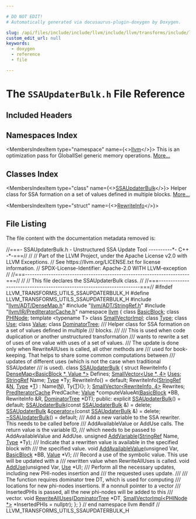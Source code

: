 ```yaml
---

# DO NOT EDIT!
# Automatically generated via docusaurus-plugin-doxygen by Doxygen.

slug: /api/files/include/include/llvm/include/llvm/transforms/include/llvm/transforms/utils/ssaupdaterbulk-h
custom_edit_url: null
keywords:
  - doxygen
  - reference
  - file

---
```





# The `SSAUpdaterBulk.h` File Reference

<DoxygenPage pluginConfig={pluginConfig}>



## Included Headers

<IncludesList>
<IncludesListItem
  filePath="llvm/ADT/DenseMap.h"
  permalink="/docs/api/files/include/include/llvm/include/llvm/adt/densemap-h"
  isLocal="true" />
<IncludesListItem
  filePath="llvm/ADT/StringRef.h"
  permalink="/docs/api/files/include/include/llvm/include/llvm/adt/stringref-h"
  isLocal="true" />
<IncludesListItem
  filePath="llvm/IR/PredIteratorCache.h"
  permalink="/docs/api/files/include/include/llvm/include/llvm/ir/prediteratorcache-h"
  isLocal="true" />
</IncludesList>

## Namespaces Index

<MembersIndex>

<MembersIndexItem
  type="namespace"
  name={<><a href="/docs/api/namespaces/llvm">llvm</a></>}>
This is an optimization pass for GlobalISel generic memory operations. <a href="/docs/api/namespaces/llvm/#details">More...</a>
</MembersIndexItem>

</MembersIndex>

## Classes Index

<MembersIndex>

<MembersIndexItem
  type="class"
  name={<><a href="/docs/api/classes/llvm/ssaupdaterbulk">SSAUpdaterBulk</a></>}>
Helper class for SSA formation on a set of values defined in multiple blocks. <a href="/docs/api/classes/llvm/ssaupdaterbulk/#details">More...</a>
</MembersIndexItem>

<MembersIndexItem
  type="struct"
  name={<><a href="/docs/api/structs/llvm/ssaupdaterbulk/rewriteinfo">RewriteInfo</a></>}>
</MembersIndexItem>

</MembersIndex>


## File Listing

The file content with the documentation metadata removed is:

<ProgramListing>

<Link id="l00001" /><CodeLine lineNumber="1"><Highlight kind="comment">//===- SSAUpdaterBulk.h - Unstructured SSA Update Tool ----------&#42;- C++ -&#42;-===//</Highlight><Highlight kind="normal"></Highlight></CodeLine>
<Link id="l00002" /><CodeLine lineNumber="2"><Highlight kind="normal"></Highlight><Highlight kind="comment">//</Highlight><Highlight kind="normal"></Highlight></CodeLine>
<Link id="l00003" /><CodeLine lineNumber="3"><Highlight kind="normal"></Highlight><Highlight kind="comment">// Part of the LLVM Project, under the Apache License v2.0 with LLVM Exceptions.</Highlight><Highlight kind="normal"></Highlight></CodeLine>
<Link id="l00004" /><CodeLine lineNumber="4"><Highlight kind="normal"></Highlight><Highlight kind="comment">// See https://llvm.org/LICENSE.txt for license information.</Highlight><Highlight kind="normal"></Highlight></CodeLine>
<Link id="l00005" /><CodeLine lineNumber="5"><Highlight kind="normal"></Highlight><Highlight kind="comment">// SPDX-License-Identifier: Apache-2.0 WITH LLVM-exception</Highlight><Highlight kind="normal"></Highlight></CodeLine>
<Link id="l00006" /><CodeLine lineNumber="6"><Highlight kind="normal"></Highlight><Highlight kind="comment">//</Highlight><Highlight kind="normal"></Highlight></CodeLine>
<Link id="l00007" /><CodeLine lineNumber="7"><Highlight kind="normal"></Highlight><Highlight kind="comment">//===----------------------------------------------------------------------===//</Highlight><Highlight kind="normal"></Highlight></CodeLine>
<Link id="l00008" /><CodeLine lineNumber="8"><Highlight kind="normal"></Highlight><Highlight kind="comment">//</Highlight><Highlight kind="normal"></Highlight></CodeLine>
<Link id="l00009" /><CodeLine lineNumber="9"><Highlight kind="normal"></Highlight><Highlight kind="comment">// This file declares the SSAUpdaterBulk class.</Highlight><Highlight kind="normal"></Highlight></CodeLine>
<Link id="l00010" /><CodeLine lineNumber="10"><Highlight kind="normal"></Highlight><Highlight kind="comment">//</Highlight><Highlight kind="normal"></Highlight></CodeLine>
<Link id="l00011" /><CodeLine lineNumber="11"><Highlight kind="normal"></Highlight><Highlight kind="comment">//===----------------------------------------------------------------------===//</Highlight><Highlight kind="normal"></Highlight></CodeLine>
<Link id="l00012" /><CodeLine lineNumber="12"><Highlight kind="normal"></Highlight></CodeLine>
<Link id="l00013" /><CodeLine lineNumber="13"><Highlight kind="normal"></Highlight><Highlight kind="preprocessor">#ifndef LLVM&#95;TRANSFORMS&#95;UTILS&#95;SSAUPDATERBULK&#95;H</Highlight><Highlight kind="normal"></Highlight></CodeLine>
<Link id="l00014" /><CodeLine lineNumber="14"><Highlight kind="normal"></Highlight><Highlight kind="preprocessor">#define LLVM&#95;TRANSFORMS&#95;UTILS&#95;SSAUPDATERBULK&#95;H</Highlight><Highlight kind="normal"></Highlight></CodeLine>
<Link id="l00015" /><CodeLine lineNumber="15"><Highlight kind="normal"></Highlight></CodeLine>
<Link id="l00016" /><CodeLine lineNumber="16"><Highlight kind="normal"></Highlight><Highlight kind="preprocessor">#include &quot;<a href="/docs/api/files/include/include/llvm/include/llvm/adt/densemap-h">llvm/ADT/DenseMap.h</a>&quot;</Highlight><Highlight kind="normal"></Highlight></CodeLine>
<Link id="l00017" /><CodeLine lineNumber="17"><Highlight kind="normal"></Highlight><Highlight kind="preprocessor">#include &quot;<a href="/docs/api/files/include/include/llvm/include/llvm/adt/stringref-h">llvm/ADT/StringRef.h</a>&quot;</Highlight><Highlight kind="normal"></Highlight></CodeLine>
<Link id="l00018" /><CodeLine lineNumber="18"><Highlight kind="normal"></Highlight><Highlight kind="preprocessor">#include &quot;<a href="/docs/api/files/include/include/llvm/include/llvm/ir/prediteratorcache-h">llvm/IR/PredIteratorCache.h</a>&quot;</Highlight><Highlight kind="normal"></Highlight></CodeLine>
<Link id="l00019" /><CodeLine lineNumber="19"><Highlight kind="normal"></Highlight></CodeLine>
<Link id="l00020" /><CodeLine lineNumber="20"><Highlight kind="normal"></Highlight><Highlight kind="keyword">namespace </Highlight><Highlight kind="normal"><a href="/docs/api/namespaces/llvm">llvm</a> &#123;</Highlight></CodeLine>
<Link id="l00021" /><CodeLine lineNumber="21"><Highlight kind="normal"></Highlight></CodeLine>
<Link id="l00022" /><CodeLine lineNumber="22"><Highlight kind="normal"></Highlight><Highlight kind="keyword">class </Highlight><Highlight kind="normal"><a href="/docs/api/classes/llvm/basicblock">BasicBlock</a>;</Highlight></CodeLine>
<Link id="l00023" /><CodeLine lineNumber="23"><Highlight kind="normal"></Highlight><Highlight kind="keyword">class </Highlight><Highlight kind="normal"><a href="/docs/api/classes/llvm/phinode">PHINode</a>;</Highlight></CodeLine>
<Link id="l00024" /><CodeLine lineNumber="24"><Highlight kind="normal"></Highlight><Highlight kind="keyword">template</Highlight><Highlight kind="normal"> &lt;</Highlight><Highlight kind="keyword">typename</Highlight><Highlight kind="normal"> T&gt; </Highlight><Highlight kind="keyword">class </Highlight><Highlight kind="normal"><a href="/docs/api/classes/llvm/smallvectorimpl">SmallVectorImpl</a>;</Highlight></CodeLine>
<Link id="l00025" /><CodeLine lineNumber="25"><Highlight kind="normal"></Highlight><Highlight kind="keyword">class </Highlight><Highlight kind="normal"><a href="/docs/api/classes/llvm/type">Type</a>;</Highlight></CodeLine>
<Link id="l00026" /><CodeLine lineNumber="26"><Highlight kind="normal"></Highlight><Highlight kind="keyword">class </Highlight><Highlight kind="normal"><a href="/docs/api/classes/llvm/use">Use</a>;</Highlight></CodeLine>
<Link id="l00027" /><CodeLine lineNumber="27"><Highlight kind="normal"></Highlight><Highlight kind="keyword">class </Highlight><Highlight kind="normal"><a href="/docs/api/classes/llvm/value">Value</a>;</Highlight></CodeLine>
<Link id="l00028" /><CodeLine lineNumber="28"><Highlight kind="normal"></Highlight><Highlight kind="keyword">class </Highlight><Highlight kind="normal"><a href="/docs/api/classes/llvm/dominatortree">DominatorTree</a>;</Highlight></CodeLine>
<Link id="l00029" /><CodeLine lineNumber="29"><Highlight kind="normal"></Highlight><Highlight kind="comment"></Highlight></CodeLine>
<Link id="l00030" /><CodeLine lineNumber="30"><Highlight kind="comment">/// Helper class for SSA formation on a set of values defined in multiple</Highlight></CodeLine>
<Link id="l00031" /><CodeLine lineNumber="31"><Highlight kind="comment">/// blocks.</Highlight></CodeLine>
<Link id="l00032" /><CodeLine lineNumber="32"><Highlight kind="comment">///</Highlight></CodeLine>
<Link id="l00033" /><CodeLine lineNumber="33"><Highlight kind="comment">/// This is used when code duplication or another unstructured transformation</Highlight></CodeLine>
<Link id="l00034" /><CodeLine lineNumber="34"><Highlight kind="comment">/// wants to rewrite a set of uses of one value with uses of a set of values.</Highlight></CodeLine>
<Link id="l00035" /><CodeLine lineNumber="35"><Highlight kind="comment">/// The update is done only when RewriteAllUses is called, all other methods are</Highlight></CodeLine>
<Link id="l00036" /><CodeLine lineNumber="36"><Highlight kind="comment">/// used for book-keeping. That helps to share some common computations between</Highlight></CodeLine>
<Link id="l00037" /><CodeLine lineNumber="37"><Highlight kind="comment">/// updates of different uses (which is not the case when traditional SSAUpdater</Highlight></CodeLine>
<Link id="l00038" /><CodeLine lineNumber="38"><Highlight kind="comment">/// is used).</Highlight><Highlight kind="normal"></Highlight></CodeLine>
<Link id="l00039" /><CodeLine lineNumber="39" lineLink="/docs/api/classes/llvm/ssaupdaterbulk"><Highlight kind="normal"></Highlight><Highlight kind="keyword">class </Highlight><Highlight kind="normal"><a href="/docs/api/classes/llvm/ssaupdaterbulk/#a0037fd27eddece14c36773afcc9e5721">SSAUpdaterBulk</a> &#123;</Highlight></CodeLine>
<Link id="l00040" /><CodeLine lineNumber="40"><Highlight kind="normal">  </Highlight><Highlight kind="keyword">struct </Highlight><Highlight kind="normal">RewriteInfo &#123;</Highlight></CodeLine>
<Link id="l00041" /><CodeLine lineNumber="41"><Highlight kind="normal">    <a href="/docs/api/classes/llvm/densemap">DenseMap&lt;BasicBlock &#42;, Value &#42;&gt;</a> Defines;</Highlight></CodeLine>
<Link id="l00042" /><CodeLine lineNumber="42"><Highlight kind="normal">    <a href="/docs/api/classes/llvm/smallvector">SmallVector&lt;Use &#42;, 4&gt;</a> <a href="/docs/api/files/lib/lib/codegen/removeloadsintofakeuses-cpp/#a0b427ca665b192edbeb8d6ca3c8f19fd">Uses</a>;</Highlight></CodeLine>
<Link id="l00043" /><CodeLine lineNumber="43"><Highlight kind="normal">    <a href="/docs/api/classes/llvm/stringref">StringRef</a> Name;</Highlight></CodeLine>
<Link id="l00044" /><CodeLine lineNumber="44"><Highlight kind="normal">    <a href="/docs/api/classes/llvm/type">Type</a> &#42;Ty;</Highlight></CodeLine>
<Link id="l00045" /><CodeLine lineNumber="45"><Highlight kind="normal">    RewriteInfo() = </Highlight><Highlight kind="keywordflow">default</Highlight><Highlight kind="normal">;</Highlight></CodeLine>
<Link id="l00046" /><CodeLine lineNumber="46"><Highlight kind="normal">    RewriteInfo(<a href="/docs/api/classes/llvm/stringref">StringRef</a> &amp;<a href="/docs/api/files/lib/lib/support/regcomp-c/#a0240ac851181b84ac374872dc5434ee4">N</a>, <a href="/docs/api/classes/llvm/type">Type</a> &#42;<a href="/docs/api/files/lib/lib/target/lib/target/mips/mips16isellowering-cpp/#a0acb682b8260ab1c60b918599864e2e5">T</a>) : Name(<a href="/docs/api/files/lib/lib/support/regcomp-c/#a0240ac851181b84ac374872dc5434ee4">N</a>), Ty(<a href="/docs/api/files/lib/lib/target/lib/target/mips/mips16isellowering-cpp/#a0acb682b8260ab1c60b918599864e2e5">T</a>)&#123;&#125;;</Highlight></CodeLine>
<Link id="l00047" /><CodeLine lineNumber="47"><Highlight kind="normal">  &#125;;</Highlight></CodeLine>
<Link id="l00048" /><CodeLine lineNumber="48"><Highlight kind="normal">  <a href="/docs/api/classes/llvm/smallvector">SmallVector&lt;RewriteInfo, 4&gt;</a> Rewrites;</Highlight></CodeLine>
<Link id="l00049" /><CodeLine lineNumber="49"><Highlight kind="normal"></Highlight></CodeLine>
<Link id="l00050" /><CodeLine lineNumber="50"><Highlight kind="normal">  <a href="/docs/api/classes/llvm/prediteratorcache">PredIteratorCache</a> PredCache;</Highlight></CodeLine>
<Link id="l00051" /><CodeLine lineNumber="51"><Highlight kind="normal"></Highlight></CodeLine>
<Link id="l00052" /><CodeLine lineNumber="52"><Highlight kind="normal">  <a href="/docs/api/classes/llvm/value">Value</a> &#42;computeValueAt(<a href="/docs/api/classes/llvm/basicblock">BasicBlock</a> &#42;BB, RewriteInfo &amp;R, <a href="/docs/api/classes/llvm/dominatortree">DominatorTree</a> &#42;DT);</Highlight></CodeLine>
<Link id="l00053" /><CodeLine lineNumber="53"><Highlight kind="normal"></Highlight></CodeLine>
<Link id="l00054" /><CodeLine lineNumber="54"><Highlight kind="normal"></Highlight><Highlight kind="keyword">public</Highlight><Highlight kind="normal">:</Highlight></CodeLine>
<Link id="l00055" /><CodeLine lineNumber="55" lineLink="/docs/api/classes/llvm/ssaupdaterbulk/#a0037fd27eddece14c36773afcc9e5721"><Highlight kind="normal">  </Highlight><Highlight kind="keyword">explicit</Highlight><Highlight kind="normal"> <a href="/docs/api/classes/llvm/ssaupdaterbulk/#a0037fd27eddece14c36773afcc9e5721">SSAUpdaterBulk</a>() = </Highlight><Highlight kind="keywordflow">default</Highlight><Highlight kind="normal">;</Highlight></CodeLine>
<Link id="l00056" /><CodeLine lineNumber="56" lineLink="/docs/api/classes/llvm/ssaupdaterbulk/#a8e216fe4be54f5cd26865e1b25fc982e"><Highlight kind="normal">  <a href="/docs/api/classes/llvm/ssaupdaterbulk/#a8e216fe4be54f5cd26865e1b25fc982e">SSAUpdaterBulk</a>(</Highlight><Highlight kind="keyword">const</Highlight><Highlight kind="normal"> <a href="/docs/api/classes/llvm/ssaupdaterbulk/#a0037fd27eddece14c36773afcc9e5721">SSAUpdaterBulk</a> &amp;) = </Highlight><Highlight kind="keyword">delete</Highlight><Highlight kind="normal">;</Highlight></CodeLine>
<Link id="l00057" /><CodeLine lineNumber="57" lineLink="/docs/api/classes/llvm/ssaupdaterbulk/#a1341b52a3332fa3c3b18e575f771fff7"><Highlight kind="normal">  <a href="/docs/api/classes/llvm/ssaupdaterbulk/#a0037fd27eddece14c36773afcc9e5721">SSAUpdaterBulk</a> &amp;<a href="/docs/api/classes/llvm/ssaupdaterbulk/#a1341b52a3332fa3c3b18e575f771fff7">operator=</a>(</Highlight><Highlight kind="keyword">const</Highlight><Highlight kind="normal"> <a href="/docs/api/classes/llvm/ssaupdaterbulk/#a0037fd27eddece14c36773afcc9e5721">SSAUpdaterBulk</a> &amp;) = </Highlight><Highlight kind="keyword">delete</Highlight><Highlight kind="normal">;</Highlight></CodeLine>
<Link id="l00058" /><CodeLine lineNumber="58" lineLink="/docs/api/classes/llvm/ssaupdaterbulk/#a243fa3bde7c652d41bb2834e71b6d7dd"><Highlight kind="normal">  <a href="/docs/api/classes/llvm/ssaupdaterbulk/#a243fa3bde7c652d41bb2834e71b6d7dd">~SSAUpdaterBulk</a>() = </Highlight><Highlight kind="keywordflow">default</Highlight><Highlight kind="normal">;</Highlight></CodeLine>
<Link id="l00059" /><CodeLine lineNumber="59"><Highlight kind="normal"></Highlight><Highlight kind="comment"></Highlight></CodeLine>
<Link id="l00060" /><CodeLine lineNumber="60"><Highlight kind="comment">  /// Add a new variable to the SSA rewriter. This needs to be called before</Highlight></CodeLine>
<Link id="l00061" /><CodeLine lineNumber="61"><Highlight kind="comment">  /// AddAvailableValue or AddUse calls. The return value is the variable ID,</Highlight></CodeLine>
<Link id="l00062" /><CodeLine lineNumber="62"><Highlight kind="comment">  /// which needs to be passed to AddAvailableValue and AddUse.</Highlight><Highlight kind="normal"></Highlight></CodeLine>
<Link id="l00063" /><CodeLine lineNumber="63"><Highlight kind="normal">  </Highlight><Highlight kind="keywordtype">unsigned</Highlight><Highlight kind="normal"> <a href="/docs/api/classes/llvm/ssaupdaterbulk/#a3cb0a3b834b52c941090bb14e7f33fdf">AddVariable</a>(<a href="/docs/api/classes/llvm/stringref">StringRef</a> Name, <a href="/docs/api/classes/llvm/type">Type</a> &#42;Ty);</Highlight></CodeLine>
<Link id="l00064" /><CodeLine lineNumber="64"><Highlight kind="normal"></Highlight><Highlight kind="comment"></Highlight></CodeLine>
<Link id="l00065" /><CodeLine lineNumber="65"><Highlight kind="comment">  /// Indicate that a rewritten value is available in the specified block with</Highlight></CodeLine>
<Link id="l00066" /><CodeLine lineNumber="66"><Highlight kind="comment">  /// the specified value.</Highlight><Highlight kind="normal"></Highlight></CodeLine>
<Link id="l00067" /><CodeLine lineNumber="67"><Highlight kind="normal">  </Highlight><Highlight kind="keywordtype">void</Highlight><Highlight kind="normal"> <a href="/docs/api/classes/llvm/ssaupdaterbulk/#a60ded14ad5409c193178f8c72201a6cb">AddAvailableValue</a>(</Highlight><Highlight kind="keywordtype">unsigned</Highlight><Highlight kind="normal"> Var, <a href="/docs/api/classes/llvm/basicblock">BasicBlock</a> &#42;BB, <a href="/docs/api/classes/llvm/value">Value</a> &#42;V);</Highlight></CodeLine>
<Link id="l00068" /><CodeLine lineNumber="68"><Highlight kind="normal"></Highlight><Highlight kind="comment"></Highlight></CodeLine>
<Link id="l00069" /><CodeLine lineNumber="69"><Highlight kind="comment">  /// Record a use of the symbolic value. This use will be updated with a</Highlight></CodeLine>
<Link id="l00070" /><CodeLine lineNumber="70"><Highlight kind="comment">  /// rewritten value when RewriteAllUses is called.</Highlight><Highlight kind="normal"></Highlight></CodeLine>
<Link id="l00071" /><CodeLine lineNumber="71"><Highlight kind="normal">  </Highlight><Highlight kind="keywordtype">void</Highlight><Highlight kind="normal"> <a href="/docs/api/classes/llvm/ssaupdaterbulk/#a95c1eb0b213b4b0f797053144466f06d">AddUse</a>(</Highlight><Highlight kind="keywordtype">unsigned</Highlight><Highlight kind="normal"> Var, <a href="/docs/api/classes/llvm/use">Use</a> &#42;U);</Highlight></CodeLine>
<Link id="l00072" /><CodeLine lineNumber="72"><Highlight kind="normal"></Highlight><Highlight kind="comment"></Highlight></CodeLine>
<Link id="l00073" /><CodeLine lineNumber="73"><Highlight kind="comment">  /// Perform all the necessary updates, including new PHI-nodes insertion and</Highlight></CodeLine>
<Link id="l00074" /><CodeLine lineNumber="74"><Highlight kind="comment">  /// the requested uses update.</Highlight></CodeLine>
<Link id="l00075" /><CodeLine lineNumber="75"><Highlight kind="comment">  ///</Highlight></CodeLine>
<Link id="l00076" /><CodeLine lineNumber="76"><Highlight kind="comment">  /// The function requires dominator tree DT, which is used for computing</Highlight></CodeLine>
<Link id="l00077" /><CodeLine lineNumber="77"><Highlight kind="comment">  /// locations for new phi-nodes insertions. If a nonnull pointer to a vector</Highlight></CodeLine>
<Link id="l00078" /><CodeLine lineNumber="78"><Highlight kind="comment">  /// InsertedPHIs is passed, all the new phi-nodes will be added to this</Highlight></CodeLine>
<Link id="l00079" /><CodeLine lineNumber="79"><Highlight kind="comment">  /// vector.</Highlight><Highlight kind="normal"></Highlight></CodeLine>
<Link id="l00080" /><CodeLine lineNumber="80"><Highlight kind="normal">  </Highlight><Highlight kind="keywordtype">void</Highlight><Highlight kind="normal"> <a href="/docs/api/classes/llvm/ssaupdaterbulk/#a60fac14032181eef9fe2f3e790ce9c28">RewriteAllUses</a>(<a href="/docs/api/classes/llvm/dominatortree">DominatorTree</a> &#42;DT,</Highlight></CodeLine>
<Link id="l00081" /><CodeLine lineNumber="81"><Highlight kind="normal">                      <a href="/docs/api/classes/llvm/smallvectorimpl">SmallVectorImpl&lt;PHINode &#42;&gt;</a> &#42;InsertedPHIs = </Highlight><Highlight kind="keyword">nullptr</Highlight><Highlight kind="normal">);</Highlight></CodeLine>
<Link id="l00082" /><CodeLine lineNumber="82"><Highlight kind="normal">&#125;;</Highlight></CodeLine>
<Link id="l00083" /><CodeLine lineNumber="83"><Highlight kind="normal"></Highlight></CodeLine>
<Link id="l00084" /><CodeLine lineNumber="84"><Highlight kind="normal">&#125; </Highlight><Highlight kind="comment">// end namespace llvm</Highlight><Highlight kind="normal"></Highlight></CodeLine>
<Link id="l00085" /><CodeLine lineNumber="85"><Highlight kind="normal"></Highlight></CodeLine>
<Link id="l00086" /><CodeLine lineNumber="86"><Highlight kind="normal"></Highlight><Highlight kind="preprocessor">#endif </Highlight><Highlight kind="comment">// LLVM&#95;TRANSFORMS&#95;UTILS&#95;SSAUPDATERBULK&#95;H</Highlight><Highlight kind="normal"></Highlight></CodeLine>

</ProgramListing>


</DoxygenPage>
